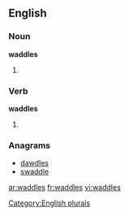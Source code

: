 
==English==

===Noun===
'''waddles'''

# {{plural of |[[waddle]]}}

===Verb===
'''waddles'''

# {{third-person singular of|[[waddle]]}}

===Anagrams===
* [[dawdles#English|dawdles]]
* [[swaddle#English|swaddle]]

[[Category:English plurals]]

[[ar:waddles]]
[[fr:waddles]]
[[vi:waddles]]
